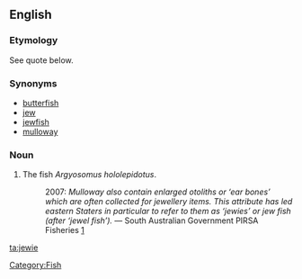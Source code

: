 ==English==
===Etymology===
See quote below.
===Synonyms===
*[[butterfish]]
*[[jew]]
*[[jewfish]]
*[[mulloway]]
===Noun===
{{en-noun}}
# {{AU}} The fish ''Argyosomus hololepidotus''.
#: 2007: ''Mulloway also contain enlarged otoliths or ‘ear bones’ which are often collected for jewellery items. This attribute has led eastern Staters in particular to refer to them as ‘jewies’ or jew fish (after ‘jewel fish’).'' &mdash; South Australian Government PIRSA Fisheries [http://www.pir.sa.gov.au/fisheries/recreational_fishing/target_species/mulloway]
[[Category:Fish]]

[[ta:jewie]]